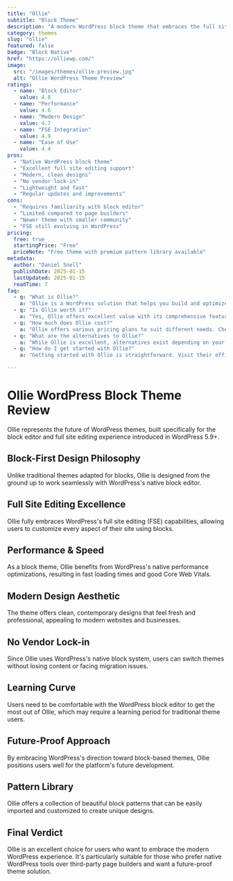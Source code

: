 ```yaml
---
title: "Ollie"
subtitle: "Block Theme"
description: "A modern WordPress block theme that embraces the full site editing experience, offering beautiful designs and seamless Gutenberg integration."
category: themes
slug: "ollie"
featured: false
badge: "Block Native"
href: "https://olliewp.com/"
image:
  src: "/images/themes/ollie-preview.jpg"
  alt: "Ollie WordPress Theme Preview"
ratings:
  - name: "Block Editor"
    value: 4.8
  - name: "Performance"
    value: 4.6
  - name: "Modern Design"
    value: 4.7
  - name: "FSE Integration"
    value: 4.9
  - name: "Ease of Use"
    value: 4.4
pros:
  - "Native WordPress block theme"
  - "Excellent full site editing support"
  - "Modern, clean designs"
  - "No vendor lock-in"
  - "Lightweight and fast"
  - "Regular updates and improvements"
cons:
  - "Requires familiarity with block editor"
  - "Limited compared to page builders"
  - "Newer theme with smaller community"
  - "FSE still evolving in WordPress"
pricing:
  free: true
  startingPrice: "Free"
  priceNote: "Free theme with premium pattern library available"
metadata:
  author: "Daniel Snell"
  publishDate: 2025-01-15
  lastUpdated: 2025-01-15
  readTime: 7
faq:
  - q: "What is Ollie?"
    a: "Ollie is a WordPress solution that helps you build and optimize your website with powerful features and excellent performance."
  - q: "Is Ollie worth it?"
    a: "Yes, Ollie offers excellent value with its comprehensive feature set, regular updates, and reliable support. It's a solid investment for serious WordPress users."
  - q: "How much does Ollie cost?"
    a: "Ollie offers various pricing plans to suit different needs. Check their official website for current pricing and special offers."
  - q: "What are the alternatives to Ollie?"
    a: "While Ollie is excellent, alternatives exist depending on your specific needs. Consider your requirements for features, budget, and ease of use when comparing options."
  - q: "How do I get started with Ollie?"
    a: "Getting started with Ollie is straightforward. Visit their official website, choose a plan that fits your needs, and follow their setup documentation or tutorials."

---
```


# Ollie WordPress Block Theme Review

Ollie represents the future of WordPress themes, built specifically for the block editor and full site editing experience introduced in WordPress 5.9+.

## Block-First Design Philosophy

Unlike traditional themes adapted for blocks, Ollie is designed from the ground up to work seamlessly with WordPress's native block editor.

## Full Site Editing Excellence

Ollie fully embraces WordPress's full site editing (FSE) capabilities, allowing users to customize every aspect of their site using blocks.

## Performance & Speed

As a block theme, Ollie benefits from WordPress's native performance optimizations, resulting in fast loading times and good Core Web Vitals.

## Modern Design Aesthetic

The theme offers clean, contemporary designs that feel fresh and professional, appealing to modern websites and businesses.

## No Vendor Lock-in

Since Ollie uses WordPress's native block system, users can switch themes without losing content or facing migration issues.

## Learning Curve

Users need to be comfortable with the WordPress block editor to get the most out of Ollie, which may require a learning period for traditional theme users.

## Future-Proof Approach

By embracing WordPress's direction toward block-based themes, Ollie positions users well for the platform's future development.

## Pattern Library

Ollie offers a collection of beautiful block patterns that can be easily imported and customized to create unique designs.

## Final Verdict

Ollie is an excellent choice for users who want to embrace the modern WordPress experience. It's particularly suitable for those who prefer native WordPress tools over third-party page builders and want a future-proof theme solution.